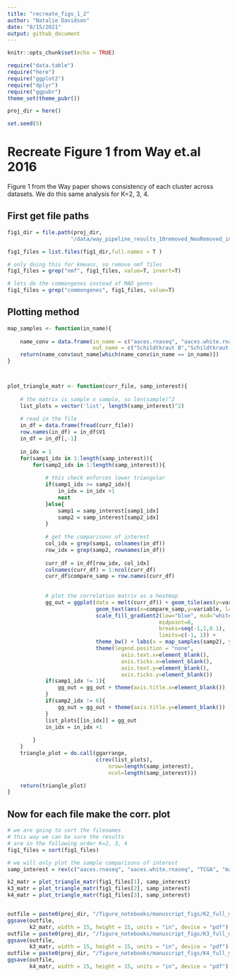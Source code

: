 ```yaml
---
title: "recreate_figs_1_2"
author: "Natalie Davidson"
date: "8/15/2021"
output: github_document
---
```


```r
knitr::opts_chunk$set(echo = TRUE)

require("data.table")
require("here")
require("ggplot2")
require("dplyr")
require("ggpubr")
theme_set(theme_pubr())

proj_dir = here()

set.seed(5)

```

# Recreate Figure 1 from Way et.al 2016

Figure 1 from the Way paper shows consistency of each cluster across datasets.
We do this same analysis for K=2, 3, 4.

## First get file paths

```r

fig1_dir = file.path(proj_dir, 
                    "/data/way_pipeline_results_10removed_NeoRemoved_inclWhites/2.Clustering_DiffExprs-Tables-AcrossCor/")

fig1_files = list.files(fig1_dir,full.names = T )

# only doing this for kmeans, so remove nmf files
fig1_files = grep("nmf", fig1_files, value=T, invert=T)

# lets do the commongenes instead of MAD genes
fig1_files = grep("commongenes", fig1_files, value=T)


```


## Plotting method

```r

map_samples <- function(in_name){
    
    name_conv = data.frame(in_name = c("aaces.rnaseq", "aaces.white.rnaseq", "TCGA", "mayo", "GSE32062.GPL6480", "GSE9891"),
                           out_name = c("Schildtkraut B","Schildtkraut W",  "TCGA", "Mayo", "Yoshihara", "Tothill"))
    return(name_conv$out_name[which(name_conv$in_name == in_name)]) 
}



plot_triangle_matr <- function(curr_file, samp_interest){
        
    # the matrix is sample x sample, so len(sample)^2
    list_plots = vector('list', length(samp_interest)^2)
    
    # read in the file
    in_df = data.frame(fread(curr_file))
    row.names(in_df) = in_df$V1
    in_df = in_df[,-1]
    
    in_idx = 1
    for(samp1_idx in 1:length(samp_interest)){
        for(samp2_idx in 1:length(samp_interest)){
            
            # this check enforces lower triangular
            if(samp1_idx >= samp2_idx){
                in_idx = in_idx +1 
                next
            }else{
                samp1 = samp_interest[samp1_idx]
                samp2 = samp_interest[samp2_idx]
            }
            
            # get the comparisons of interest
            col_idx = grep(samp1, colnames(in_df))
            row_idx = grep(samp2, rownames(in_df))
            
            curr_df = in_df[row_idx, col_idx]
            colnames(curr_df) = 1:ncol(curr_df)
            curr_df$compare_samp = row.names(curr_df) 
    
            
            # plot the correlation matrix as a heatmap
            gg_out = ggplot(data = melt(curr_df)) + geom_tile(aes(y=variable,x=compare_samp, fill = value)) +
                            geom_text(aes(x=compare_samp,y=variable, label=round(value, 2))) + 
                            scale_fill_gradient2(low="blue", mid="white", high="red", 
                                                midpoint=0,    
                                                breaks=seq(-1,1,0.1), 
                                                limits=c(-1, 1)) + 
                            theme_bw() + labs(x = map_samples(samp2), y=map_samples(samp1)) +
                            theme(legend.position = "none", 
                                    axis.text.x=element_blank(),
                                    axis.ticks.x=element_blank(),
                                    axis.text.y=element_blank(),
                                    axis.ticks.y=element_blank())
            if(samp1_idx != 1){
                gg_out = gg_out + theme(axis.title.x=element_blank())
            }
            if(samp2_idx != 6){
                gg_out = gg_out + theme(axis.title.y=element_blank())
            }
            list_plots[[in_idx]] = gg_out
            in_idx = in_idx +1 
    
        }
    }
    triangle_plot = do.call(ggarrange, 
                            c(rev(list_plots), 
                                nrow=length(samp_interest),
                                ncol=length(samp_interest)))

    return(triangle_plot)
}

```


## Now for each file make the corr. plot

```r


# we are going to sort the filenames
# this way we can be sure the results
# are in the following order K=2, 3, 4
fig1_files = sort(fig1_files)

# we will only plot the sample comparisons of interest
samp_interest = rev(c("aaces.rnaseq", "aaces.white.rnaseq", "TCGA", "mayo", "GSE32062.GPL6480", "GSE9891"))

k2_matr = plot_triangle_matr(fig1_files[1], samp_interest)
k3_matr = plot_triangle_matr(fig1_files[2], samp_interest)
k4_matr = plot_triangle_matr(fig1_files[3], samp_interest)


outfile = paste0(proj_dir, "/figure_notebooks/manuscript_figs/K2_full_method_comparison.pdf")
ggsave(outfile,
       k2_matr, width = 15, height = 15, units = "in", device = "pdf")
outfile = paste0(proj_dir, "/figure_notebooks/manuscript_figs/K3_full_method_comparison.pdf")
ggsave(outfile,
       k3_matr, width = 15, height = 15, units = "in", device = "pdf")
outfile = paste0(proj_dir, "/figure_notebooks/manuscript_figs/K4_full_method_comparison.pdf")
ggsave(outfile,
       k4_matr, width = 15, height = 15, units = "in", device = "pdf")




```
